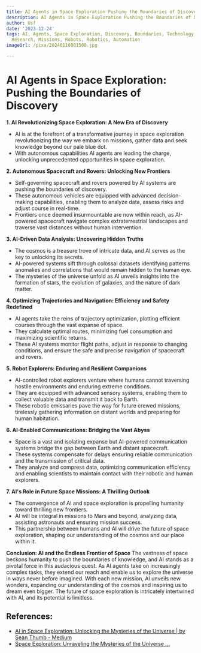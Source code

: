 ```yaml
---
title: AI Agents in Space Exploration Pushing the Boundaries of Discovery
description: AI Agents in Space Exploration Pushing the Boundaries of Discovery
author: Usf
date: '2023-12-24'
tags: AI, Agents, Space Exploration, Discovery, Boundaries, Technology, Innovation,
  Research, Missions, Robots, Robotics, Automation
imageUrl: /pixa/20240116081508.jpg

---
```

# AI Agents in Space Exploration: Pushing the Boundaries of Discovery

**1. AI Revolutionizing Space Exploration: A New  Era of Discovery**
- AI is at  the forefront of  a transformative journey in space exploration revolutionizing the way we embark on missions, gather data and seek  knowledge beyond our pale blue dot.
-  With autonomous capabilities AI agents are leading the charge, unlocking unprecedented opportunities in  space exploration.

**2. Autonomous Spacecraft and Rovers: Unlocking New Frontiers**
- Self-governing spacecraft and rovers powered by AI systems are pushing the boundaries of discovery.
- These autonomous vehicles are equipped with  advanced decision-making capabilities, enabling them to analyze data, assess risks  and adjust course in real-time.
-  Frontiers once deemed insurmountable are now within reach, as AI-powered spacecraft navigate complex extraterrestrial landscapes and traverse vast distances without human intervention.

**3. AI-Driven Data Analysis:  Uncovering Hidden Truths**
- The cosmos is a treasure trove of intricate data, and  AI serves as the key to unlocking its secrets.
- AI-powered systems sift through colossal datasets identifying patterns anomalies and correlations that would remain hidden to the human eye.
- The mysteries  of the universe unfold as AI unveils insights into the formation of stars, the evolution of galaxies, and  the nature of dark matter.

**4.  Optimizing Trajectories and Navigation: Efficiency and Safety Redefined**
- AI agents take the reins of trajectory optimization, plotting efficient courses through the vast expanse of space.
-  They calculate  optimal routes, minimizing fuel  consumption and  maximizing scientific returns.
- These AI systems monitor  flight  paths, adjust in response  to changing conditions, and ensure the safe  and precise navigation of spacecraft and rovers.

**5. Robot Explorers: Enduring  and Resilient Companions**
- AI-controlled robot  explorers venture  where humans cannot traversing hostile environments and enduring  extreme  conditions.
- They are  equipped with  advanced sensory  systems, enabling them to collect valuable data and transmit it back to Earth.
- These  robotic emissaries pave the way for future crewed missions, tirelessly gathering information on  distant worlds and preparing for human habitation.

**6. AI-Enabled Communications: Bridging the Vast  Abyss**
- Space is a vast and isolating expanse but AI-powered communication  systems bridge the gap between Earth and distant spacecraft.
- These systems compensate for delays ensuring reliable communication and the transmission of critical data.
- They  analyze and compress data, optimizing communication efficiency and enabling scientists to maintain contact with their robotic and human  explorers.

**7. AI's Role  in Future  Space  Missions: A Thrilling Outlook**
- The convergence of AI and space exploration is propelling  humanity toward thrilling new frontiers.
- AI will be integral in missions to  Mars and beyond, analyzing data, assisting astronauts  and ensuring mission success.
-  This partnership between humans and AI will drive the future of space  exploration, shaping our understanding of the cosmos and our place within it.

**Conclusion: AI  and the Endless Frontier of Space**
The vastness of space beckons humanity to push the boundaries of knowledge, and AI stands as a pivotal force in this audacious  quest. As AI agents take on increasingly  complex tasks, they extend our reach and enable us to  explore the universe in ways never before imagined. With each new mission, AI unveils new wonders, expanding our understanding of the cosmos and inspiring us to dream  even  bigger. The future of space exploration is intricately intertwined  with AI, and  its potential is limitless.

## References:
- [AI in Space Exploration: Unlocking the Mysteries of the Universe | by Sean Thumb - Medium](https://medium.com/@thumbsean715/ai-in-space-exploration-unlocking-the-mysteries-of-the-universe-4e9d1cfe4e06)
- [Space Exploration: Unraveling the Mysteries of the Universe ...](https://youtube.com/watch?v=2xvWC6XD3JA)
